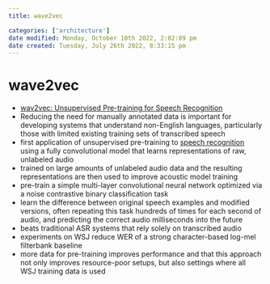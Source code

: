 ```yaml
---
title: wave2vec

categories: ['architecture']
date modified: Monday, October 10th 2022, 2:02:09 pm
date created: Tuesday, July 26th 2022, 8:33:15 pm
---
```


# wave2vec
- [wav2vec: Unsupervised Pre-training for Speech Recognition](https://arxiv.org/abs/1904.05862)
- Reducing the need for manually annotated data is important for developing systems that understand non-English languages, particularly those with limited existing training sets of transcribed speech
- first application of unsupervised pre-training to [speech recognition](speech recognition.qmd) using a fully convolutional model that learns representations of raw, unlabeled audio
- trained on large amounts of unlabeled audio data and the resulting representations are then used to improve acoustic model training
- pre-train a simple multi-layer convolutional neural network optimized via a noise contrastive binary classification task
- learn the difference between original speech examples and modified versions, often repeating this task hundreds of times for each second of audio, and predicting the correct audio milliseconds into the future
- beats traditional ASR systems that rely solely on transcribed audio
- experiments on WSJ reduce WER of a strong character-based log-mel filterbank baseline
- more data for pre-training improves performance and that this approach not only improves resource-poor setups, but also settings where all WSJ training data is used




